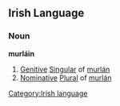 ==Irish Language==
===Noun===
'''murláin'''

#[[Genitive]] [[Singular]] of [[murlán]]
#[[Nominative]] [[Plural]] of [[murlán]]

[[Category:Irish language]]